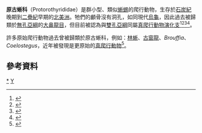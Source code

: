 {{Automatic taxobox
| taxon = Protorothyrididae
| authority = Price, 1937 
| fossil_range = {{fossil_range|307.1|294.6}}
| image = Protorothyris.jpg
| image_caption = [[原古蜥|原古蜥]]
| subdivision_ranks = [[屬|屬]]
| subdivision =
*''Anthracodromeus''
*[[頭甲林蜥|頭甲林蜥]] ''Cephalerpeton''
*[[原古蜥|原古蜥]] ''Protorothyris''
}}

'''原古蜥科'''（Protorothyrididae）是群小型、類似[[蜥蜴|蜥蜴]]的爬行動物，生存於[[石炭紀|石炭紀]]晚期到[[二疊紀|二疊紀]]早期的[[北美洲|北美洲]]。牠們的顱骨沒有洞孔，如同現代[[烏龜|烏龜]]，因此過去被歸類於[[無孔亞綱|無孔亞綱]]的[[大鼻龍目|大鼻龍目]]，但目前被認為與[[雙孔亞綱|雙孔亞綱]]同屬[[真爬行動物|真爬行動物]][[演化支|演化支]]<ref name=Protorothyris>{{cite journal |authors=Llewellyn Ivor Price |year=1937 |title=Two new cotylosaurs from the Permian of Texas |journal=Proceedings of the New England Zoölogical Club |volume=11 |pages=97–102 }}</ref><ref name=Melanothyris>{{cite journal |authors=Alfred Sherwood Romer |year=1952 |title=Late Pennsylvanian and Early Permian Vertebrates of the Pittsburgh-West Virginia Region |journal=Annals of Carnegie Museum |volume=33 |pages=47–113 }}</ref><ref name=Cephalerpeton>{{cite journal |authors=R. L. Moodie |year=1912 |title=The Pennsylvanic Amphibia of the Mazon Creek, Illinois, Shales |journal=Kansas University Science Bulletin |volume=6 |issue=2 |pages=232–259 }}</ref><ref name=earlyrep>{{cite journal |authors=Robert L. Carroll and Donald Baird |year=1972 |title=Carboniferous Stem-Reptiles of the Family Romeriidae |journal=Bulletin of the Museum of Comparative Zoology |volume=143 |issue=5 |pages=321–363 }}</ref>。

許多原始爬行動物過去曾被歸類於原古蜥科，例如：[[林蜥|林蜥]]、[[古窗龍|古窗龍]]、''Brouffia''、''Coelostegus''，近年被發現是更原始的[[真爬行動物|真爬行動物]]<ref name=MR06>{{cite journal |last=Müller |first=J. |coauthors=and Reisz, R. R. |year=2006 |title=The phylogeny of early eureptiles: comparing parsimony and Bayesian approaches in the investigation of a basal fossil clade |url=https://archive.org/details/sim_systematic-biology_2006-06_55_3/page/503 |journal=Systematic Biology |pmid=16861212 |volume=55 |issue=3 |pages=503–511 |doi=10.1080/10635150600755396}}</ref>。

==參考資料==
{{reflist}}
{{真爬行動物}}
{{Taxonbar|from=Q137521}}

[[Category:爬行動物|*]]
[[Category:1937年描述的分类群|Y]]


{{paleo-reptile-stub}}